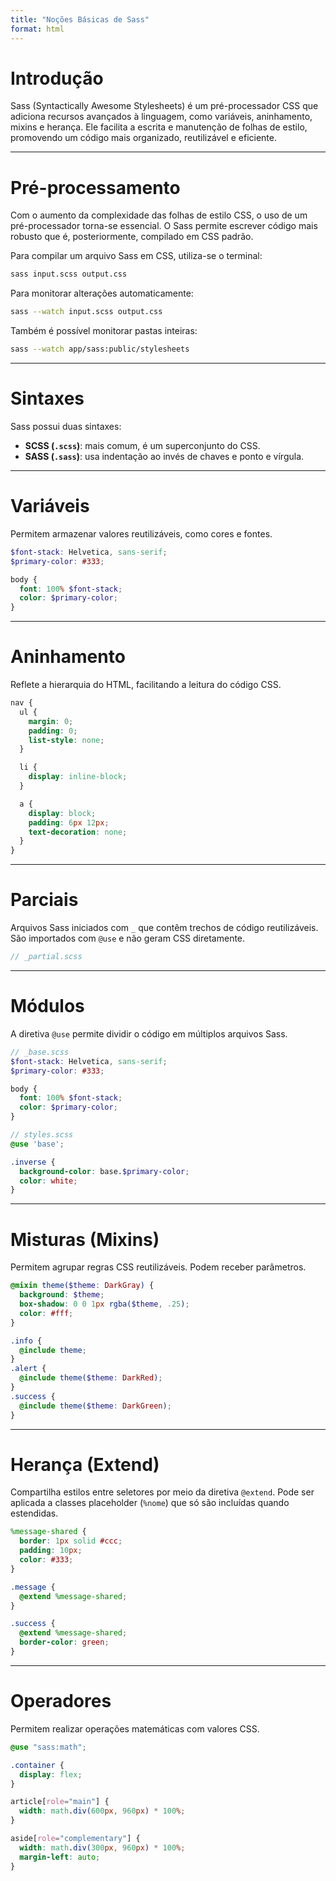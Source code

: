 ```yaml
---
title: "Noções Básicas de Sass"
format: html
---
```


# Introdução

Sass (Syntactically Awesome Stylesheets) é um pré-processador CSS que adiciona
recursos avançados à linguagem, como variáveis, aninhamento, mixins e herança.
Ele facilita a escrita e manutenção de folhas de estilo, promovendo um código
mais organizado, reutilizável e eficiente.

--------------------------------------------------------------------------------

# Pré-processamento

Com o aumento da complexidade das folhas de estilo CSS, o uso de um
pré-processador torna-se essencial. O Sass permite escrever código mais robusto
que é, posteriormente, compilado em CSS padrão.

Para compilar um arquivo Sass em CSS, utiliza-se o terminal:

``` bash
sass input.scss output.css
```

Para monitorar alterações automaticamente:

``` bash
sass --watch input.scss output.css
```

Também é possível monitorar pastas inteiras:

``` bash
sass --watch app/sass:public/stylesheets
```

--------------------------------------------------------------------------------

# Sintaxes

Sass possui duas sintaxes:

-   **SCSS (`.scss`)**: mais comum, é um superconjunto do CSS.
-   **SASS (`.sass`)**: usa indentação ao invés de chaves e ponto e vírgula.

--------------------------------------------------------------------------------

# Variáveis

Permitem armazenar valores reutilizáveis, como cores e fontes.

``` scss
$font-stack: Helvetica, sans-serif;
$primary-color: #333;

body {
  font: 100% $font-stack;
  color: $primary-color;
}
```

--------------------------------------------------------------------------------

# Aninhamento

Reflete a hierarquia do HTML, facilitando a leitura do código CSS.

``` scss
nav {
  ul {
    margin: 0;
    padding: 0;
    list-style: none;
  }

  li {
    display: inline-block;
  }

  a {
    display: block;
    padding: 6px 12px;
    text-decoration: none;
  }
}
```

--------------------------------------------------------------------------------

# Parciais

Arquivos Sass iniciados com `_` que contêm trechos de código reutilizáveis. São
importados com `@use` e não geram CSS diretamente.

``` scss
// _partial.scss
```

--------------------------------------------------------------------------------

# Módulos

A diretiva `@use` permite dividir o código em múltiplos arquivos Sass.

``` scss
// _base.scss
$font-stack: Helvetica, sans-serif;
$primary-color: #333;

body {
  font: 100% $font-stack;
  color: $primary-color;
}

// styles.scss
@use 'base';

.inverse {
  background-color: base.$primary-color;
  color: white;
}
```

--------------------------------------------------------------------------------

# Misturas (Mixins)

Permitem agrupar regras CSS reutilizáveis. Podem receber parâmetros.

``` scss
@mixin theme($theme: DarkGray) {
  background: $theme;
  box-shadow: 0 0 1px rgba($theme, .25);
  color: #fff;
}

.info {
  @include theme;
}
.alert {
  @include theme($theme: DarkRed);
}
.success {
  @include theme($theme: DarkGreen);
}
```

--------------------------------------------------------------------------------

# Herança (Extend)

Compartilha estilos entre seletores por meio da diretiva `@extend`. Pode ser
aplicada a classes placeholder (`%nome`) que só são incluídas quando estendidas.

``` scss
%message-shared {
  border: 1px solid #ccc;
  padding: 10px;
  color: #333;
}

.message {
  @extend %message-shared;
}

.success {
  @extend %message-shared;
  border-color: green;
}
```

--------------------------------------------------------------------------------

# Operadores

Permitem realizar operações matemáticas com valores CSS.

``` scss
@use "sass:math";

.container {
  display: flex;
}

article[role="main"] {
  width: math.div(600px, 960px) * 100%;
}

aside[role="complementary"] {
  width: math.div(300px, 960px) * 100%;
  margin-left: auto;
}
```
